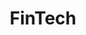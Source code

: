 ---
layout: ../../../layouts/theme/project.astro
title: FinTech
client: Self
publishDate: 2020-03-02 00:00:00
img: https://images.unsplash.com/photo-1614680376739-414d95ff43df?fit=crop&w=1400&h=700&q=75
description: |
  We are breaking down and noting the different theories within fintech.
tags:
  - financial
  - tech
  - data
---
